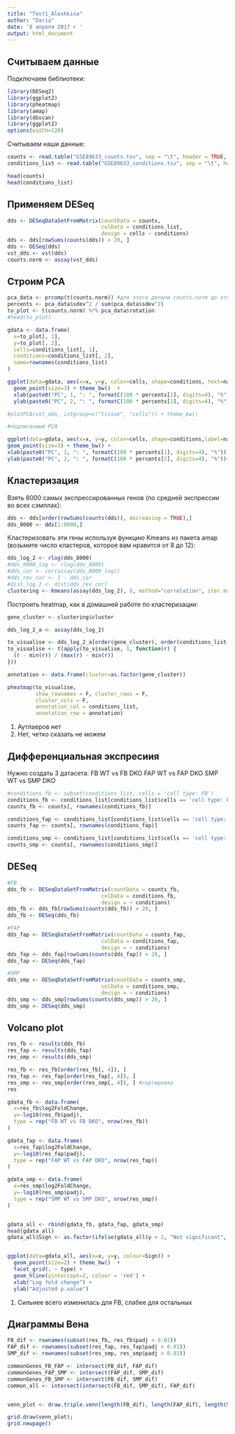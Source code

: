 ---
title: "Test1_Aleshkina"
author: "Daria"
date: '8 апреля 2017 г '
output: html_document
---

## Считываем данные

Подключаем библиотеки:
```{r, message=FALSE}
library(DESeq2)
library(ggplot2)
library(pheatmap)
library(amap)
library(dbscan)
library(ggplot2)
options(width=120)
```


Считываем наши данные:
```{r}
counts <- read.table("GSE89633_counts.tsv", sep = "\t", header = TRUE, row.names = 1)
conditions_list <- read.table("GSE89633_conditions.tsv", sep = "\t", header = TRUE, row.names = 1)

head(counts)
head(conditions_list)
```
## Применяем DESeq

```{r, cache=TRUE, message=FALSE}
dds <- DESeqDataSetFromMatrix(countData = counts,
                              colData = conditions_list,
                              design = cells ~ conditions)
dds <- dds[rowSums(counts(dds)) > 20, ]
dds <- DESeq(dds)
vst_dds <- vst(dds)
counts.norm <- assay(vst_dds)
```

## Строим PCA

```{r}
pca_data <- prcomp(t(counts.norm)) #для этого делали counts.norm до этого counts.norm <- assay(vst_dds)
percents <- pca_data$sdev^2 / sum(pca_data$sdev^2)
to_plot <- t(counts.norm) %*% pca_data$rotation
#head(to_plot)

gdata <- data.frame(
  x=to_plot[, 1],
  y=to_plot[, 2],
  cells=conditions_list[, 1],
  conditions=conditions_list[, 2],
  name=rownames(conditions_list)
)

ggplot(data=gdata, aes(x=x, y=y, color=cells, shape=conditions, text=name)) +
  geom_point(size=3) + theme_bw()  +
  xlab(paste0("PC", 1, ": ", formatC(100 * percents[1], digits=4), "%")) +
  ylab(paste0("PC", 2, ": ", formatC(100 * percents[2], digits=4), "%"))

#plotPCA(vst_dds, intgroup=c("tissue", "cells")) + theme_bw()

#подписанный PCA

ggplot(data=gdata, aes(x=x, y=y, color=cells, shape=conditions,label=name)) + 
geom_point(size=3) + theme_bw() + 
xlab(paste0("PC", 1, ": ", formatC(100 * percents[1], digits=4), "%")) + 
ylab(paste0("PC", 2, ": ", formatC(100 * percents[2], digits=4), "%"))+geom_text(size=2,hjust=1, vjust=1)
```


## Кластеризация

Взять 8000 самых экспрессированных генов (по средней экспрессии во
всех сэмплах):

```{r}
dds <- dds[order(rowSums(counts(dds)), decreasing = TRUE),]
dds_8000 <- dds[1:8000,]
```


Кластеризовать эти гены используя функцию Kmeans из
пакета amap (возьмите число кластеров, которое вам нравится от 8 до
12):
```{r, warning=FALSE}
dds_log_2 <- rlog(dds_8000)
#dds_8000_log <- rlog(dds_8000)
#dds_cor <- cor(assay(dds_8000_log))
#dds_rev_cor <- 1 - dds_cor
#dist_log_2 <- dist(dds_rev_cor)
clustering <- Kmeans(assay(dds_log_2), 8, method="correlation", iter.max=20000)
```

Построить heatmap, как в домашней работе по кластеризации:

```{r}
gene_cluster <- clustering$cluster

dds_log_2_a <- assay(dds_log_2)

to_visualise <- dds_log_2_a[order(gene_cluster), order(conditions_list[, 2], conditions_list[, 1])]
to_visualise <- t(apply(to_visualise, 1, function(r) {
  (r - min(r)) / (max(r) - min(r))
}))

annotation <- data.frame(cluster=as.factor(gene_cluster))

pheatmap(to_visualise, 
         show_rownames = F, cluster_rows = F,
         cluster_cols = F,
         annotation_col = conditions_list,
         annotation_row = annotation)
```

1) Аутлаеров нет
2) Нет, четко сказать не можем

## Дифференциальная экспресиия

Нужно создать 3 датасета:
FB WT vs FB DKO
FAP WT vs FAP DKO
SMP WT vs SMP DKO

```{r}
#conditions_fb <- subset(conditions_list, cells = 'cell type: FB')
conditions_fb <- conditions_list[conditions_list$cells == 'cell type: FB',]
counts_fb <- counts[, rownames(conditions_fb)]

conditions_fap <- conditions_list[conditions_list$cells == 'cell type: FAP',]
counts_fap <- counts[, rownames(conditions_fap)]

conditions_smp <- conditions_list[conditions_list$cells == 'cell type: SMP',]
counts_smp <- counts[, rownames(conditions_smp)]


```
## DESeq
```{r}
#FB
dds_fb <- DESeqDataSetFromMatrix(countData = counts_fb,
                              colData = conditions_fb,
                              design = ~ conditions)
dds_fb <- dds_fb[rowSums(counts(dds_fb)) > 20, ]
dds_fb <- DESeq(dds_fb)

#FAP
dds_fap <- DESeqDataSetFromMatrix(countData = counts_fap,
                              colData = conditions_fap,
                              design = ~ conditions)
dds_fap <- dds_fap[rowSums(counts(dds_fap)) > 20, ]
dds_fap <- DESeq(dds_fap)

#SMP
dds_smp <- DESeqDataSetFromMatrix(countData = counts_smp,
                              colData = conditions_smp,
                              design = ~ conditions)
dds_smp <- dds_smp[rowSums(counts(dds_smp)) > 20, ]
dds_smp <- DESeq(dds_smp)

```

## Volcano plot

```{r}
res_fb <- results(dds_fb)
res_fap <- results(dds_fap)
res_smp <- results(dds_smp)

res_fb <- res_fb[order(res_fb[, 4]), ]
res_fap <- res_fap[order(res_fap[, 4]), ] 
res_smp <- res_smp[order(res_smp[, 4]), ] #сортировка 
res
```

```{r}
gdata_fb <- data.frame(
  x=res_fb$log2FoldChange,
  y=-log10(res_fb$padj),
  type = rep("FB WT vs FB DKO", nrow(res_fb))
)

gdata_fap <- data.frame(
  x=res_fap$log2FoldChange,
  y=-log10(res_fap$padj),
  type = rep("FAP WT vs FAP DKO", nrow(res_fap))
)

gdata_smp <- data.frame(
  x=res_smp$log2FoldChange,
  y=-log10(res_smp$padj),
  type = rep("SMP WT vs SMP DKO", nrow(res_smp))
)


gdata_all <- rbind(gdata_fb, gdata_fap, gdata_smp)
head(gdata_all)
gdata_all$Sign <- as.factor(ifelse(gdata_all$y < 2, "Not significant", "Significant"))


ggplot(data=gdata_all, aes(x=x, y=y, colour=Sign)) +
  geom_point(size=2) + theme_bw()  +
  facet_grid(. ~ type) + 
  geom_hline(yintercept=2, colour = 'red') +
  xlab("Log fold change") +
  ylab("Adjusted p.value")

```


1) Сильнее всего изменилась для FB, слабее для остальных

## Диаграммы Вена

```{r}
FB_dif <- rownames(subset(res_fb, res_fb$padj < 0.01))
FAP_dif <- rownames(subset(res_fap, res_fap$padj < 0.01))
SMP_dif <- rownames(subset(res_smp, res_smp$padj < 0.01))

commonGenes_FB_FAP <- intersect(FB_dif, FAP_dif)
commonGenes_FAP_SMP <- intersect(FAP_dif, SMP_dif)
commonGenes_FB_SMP <- intersect(FB_dif, SMP_dif)
common_all <- intersect(intersect(FB_dif, SMP_dif), FAP_dif)


venn_plot <- draw.triple.venn(length(FB_dif), length(FAP_dif), length(SMP_dif), length(commonGenes_FB_FAP),length(commonGenes_FAP_SMP), length(commonGenes_FB_SMP), length(common_all ), category = c("FB WT vs FB DKO", "FAP WT vs FAP DKO", "SMP WT vs SMP DKO"), fill = c("pink", "blue", 'red'))

grid.draw(venn_plot);
grid.newpage()

```

